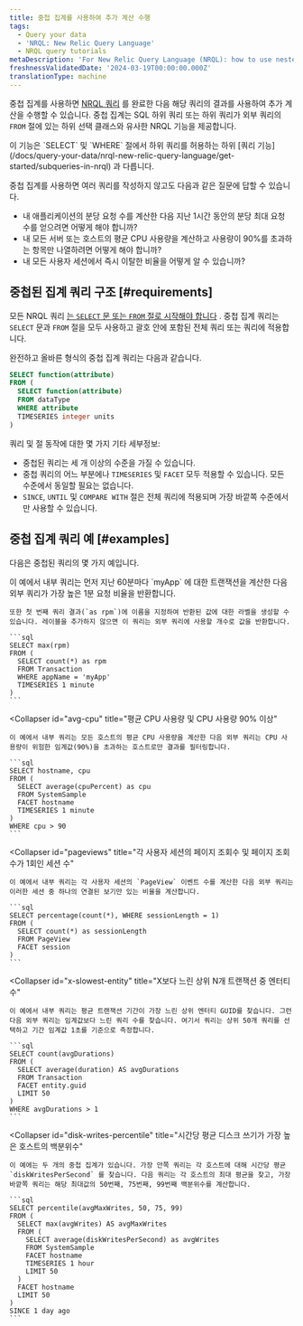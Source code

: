 ```yaml
---
title: 중첩 집계를 사용하여 추가 계산 수행
tags:
  - Query your data
  - 'NRQL: New Relic Query Language'
  - NRQL query tutorials
metaDescription: 'For New Relic Query Language (NRQL): how to use nested aggregation to understand how many users complete a set of steps in a procedure.'
freshnessValidatedDate: '2024-03-19T00:00:00.000Z'
translationType: machine
---
```


중첩 집계를 사용하면 [NRQL 쿼리](/docs/query-data/nrql-new-relic-query-language/getting-started/introduction-nrql) 를 완료한 다음 해당 쿼리의 결과를 사용하여 추가 계산을 수행할 수 있습니다. 중첩 집계는 SQL 하위 쿼리 또는 하위 쿼리가 외부 쿼리의 `FROM` 절에 있는 하위 선택 클래스와 유사한 NRQL 기능을 제공합니다.

<Callout variant="tip">
  이 기능은 `SELECT` 및 `WHERE` 절에서 하위 쿼리를 허용하는 하위 [쿼리 기능](/docs/query-your-data/nrql-new-relic-query-language/get-started/subqueries-in-nrql) 과 다릅니다.
</Callout>

중첩 집계를 사용하면 여러 쿼리를 작성하지 않고도 다음과 같은 질문에 답할 수 있습니다.

* 내 애플리케이션의 분당 요청 수를 계산한 다음 지난 1시간 동안의 분당 최대 요청 수를 얻으려면 어떻게 해야 합니까?
* 내 모든 서버 또는 호스트의 평균 CPU 사용량을 계산하고 사용량이 90%를 초과하는 항목만 나열하려면 어떻게 해야 합니까?
* 내 모든 사용자 세션에서 즉시 이탈한 비율을 어떻게 알 수 있습니까?

## 중첩된 집계 쿼리 구조 [#requirements]

모든 NRQL 쿼리 [는 `SELECT` 문 또는 `FROM` 절로 시작해야 합니다](/docs/query-data/nrql-new-relic-query-language/getting-started/nrql-syntax-clauses-functions) . 중첩 집계 쿼리는 `SELECT` 문과 `FROM` 절을 모두 사용하고 괄호 안에 포함된 전체 쿼리 또는 쿼리에 적용합니다.

완전하고 올바른 형식의 중첩 집계 쿼리는 다음과 같습니다.

```sql
SELECT function(attribute)
FROM (
  SELECT function(attribute)
  FROM dataType
  WHERE attribute
  TIMESERIES integer units
)
```

쿼리 및 절 동작에 대한 몇 가지 기타 세부정보:

* 중첩된 쿼리는 세 개 이상의 수준을 가질 수 있습니다.
* 중첩 쿼리의 어느 부분에나 `TIMESERIES` 및 `FACET` 모두 적용할 수 있습니다. 모든 수준에서 동일할 필요는 없습니다.
* `SINCE`, `UNTIL` 및 `COMPARE WITH` 절은 전체 쿼리에 적용되며 가장 바깥쪽 수준에서만 사용할 수 있습니다.

## 중첩 집계 쿼리 예 [#examples]

다음은 중첩된 쿼리의 몇 가지 예입니다.

<CollapserGroup>
  <Collapser
    id="total-tx"
    title="총 트랜잭션 및 최고 1분 응답률"
  >
    이 예에서 내부 쿼리는 먼저 지난 60분마다 `myApp` 에 대한 트랜잭션을 계산한 다음 외부 쿼리가 가장 높은 1분 요청 비율을 반환합니다.

    또한 첫 번째 쿼리 결과(`as rpm`)에 이름을 지정하여 반환된 값에 대한 라벨을 생성할 수 있습니다. 레이블을 추가하지 않으면 이 쿼리는 외부 쿼리에 사용할 개수로 값을 반환합니다.

    ```sql
    SELECT max(rpm)
    FROM (
      SELECT count(*) as rpm
      FROM Transaction
      WHERE appName = 'myApp'
      TIMESERIES 1 minute
    )
    ```
  </Collapser>

  <Collapser
    id="avg-cpu"
    title="평균 CPU 사용량 및 CPU 사용량 90% 이상"
  >
    이 예에서 내부 쿼리는 모든 호스트의 평균 CPU 사용량을 계산한 다음 외부 쿼리는 CPU 사용량이 위험한 임계값(90%)을 초과하는 호스트로만 결과를 필터링합니다.

    ```sql
    SELECT hostname, cpu
    FROM (
      SELECT average(cpuPercent) as cpu
      FROM SystemSample
      FACET hostname
      TIMESERIES 1 minute
    )
    WHERE cpu > 90
    ```
  </Collapser>

  <Collapser
    id="pageviews"
    title="각 사용자 세션의 페이지 조회수 및 페이지 조회수가 1회인 세션 수"
  >
    이 예에서 내부 쿼리는 각 사용자 세션의 `PageView` 이벤트 수를 계산한 다음 외부 쿼리는 이러한 세션 중 하나의 연결된 보기만 있는 비율을 계산합니다.

    ```sql
    SELECT percentage(count(*), WHERE sessionLength = 1)
    FROM (
      SELECT count(*) as sessionLength
      FROM PageView
      FACET session
    )
    ```
  </Collapser>

  <Collapser
    id="x-slowest-entity"
    title="X보다 느린 상위 N개 트랜잭션 중 엔터티 수"
  >
    이 예에서 내부 쿼리는 평균 트랜잭션 기간이 가장 느린 상위 엔터티 GUID를 찾습니다. 그런 다음 외부 쿼리는 임계값보다 느린 쿼리 수를 찾습니다. 여기서 쿼리는 상위 50개 쿼리를 선택하고 기간 임계값 1초를 기준으로 측정합니다.

    ```sql
    SELECT count(avgDurations)
    FROM (
      SELECT average(duration) AS avgDurations
      FROM Transaction
      FACET entity.guid
      LIMIT 50
    )
    WHERE avgDurations > 1
    ```
  </Collapser>

  <Collapser
    id="disk-writes-percentile"
    title="시간당 평균 디스크 쓰기가 가장 높은 호스트의 백분위수"
  >
    이 예에는 두 개의 중첩 집계가 있습니다. 가장 안쪽 쿼리는 각 호스트에 대해 시간당 평균 `diskWritesPerSecond` 를 찾습니다. 다음 쿼리는 각 호스트의 최대 평균을 찾고, 가장 바깥쪽 쿼리는 해당 최대값의 50번째, 75번째, 99번째 백분위수를 계산합니다.

    ```sql
    SELECT percentile(avgMaxWrites, 50, 75, 99)
    FROM (
      SELECT max(avgWrites) AS avgMaxWrites
      FROM (
        SELECT average(diskWritesPerSecond) as avgWrites
        FROM SystemSample
        FACET hostname
        TIMESERIES 1 hour
        LIMIT 50
      )
      FACET hostname
      LIMIT 50
    )
    SINCE 1 day ago
    ```
  </Collapser>
</CollapserGroup>
